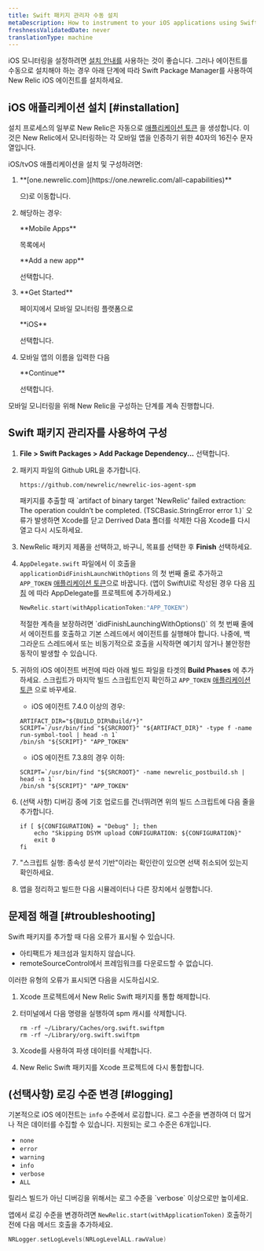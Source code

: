 ```yaml
---
title: Swift 패키지 관리자 수동 설치
metaDescription: How to instrument to your iOS applications using Swift Package Manager.
freshnessValidatedDate: never
translationType: machine
---
```


iOS 모니터링을 설정하려면 [설치 안내를](https://onenr.io/0qwLv87gkj5) 사용하는 것이 좋습니다. 그러나 에이전트를 수동으로 설치해야 하는 경우 아래 단계에 따라 Swift Package Manager를 사용하여 New Relic iOS 에이전트를 설치하세요.

## iOS 애플리케이션 설치 [#installation]

설치 프로세스의 일부로 New Relic은 자동으로 [애플리케이션 토큰](/docs/mobile-apps/viewing-your-application-token) 을 생성합니다. 이것은 New Relic에서 모니터링하는 각 모바일 앱을 인증하기 위한 40자의 16진수 문자열입니다.

iOS/tvOS 애플리케이션을 설치 및 구성하려면:

1. <DNT>
     **[one.newrelic.com](https://one.newrelic.com/all-capabilities)**
   </DNT>

   으)로 이동합니다.

2. 해당하는 경우:

   <DNT>
     **Mobile Apps**
   </DNT>

   목록에서

   <DNT>
     **Add a new app**
   </DNT>

   선택합니다.

3. <DNT>
     **Get Started**
   </DNT>

   페이지에서 모바일 모니터링 플랫폼으로

   <DNT>
     **iOS**
   </DNT>

   선택합니다.

4. 모바일 앱의 이름을 입력한 다음

   <DNT>
     **Continue**
   </DNT>

   선택합니다.

모바일 모니터링을 위해 New Relic을 구성하는 단계를 계속 진행합니다.

## Swift 패키지 관리자를 사용하여 구성

1. <DNT>**File > Swift Packages > Add Package Dependency...**</DNT> 선택합니다.

2. 패키지 파일의 Github URL을 추가합니다.

   ```
   https://github.com/newrelic/newrelic-ios-agent-spm
   ```

   <Callout variant="tip">
     패키지를 추출할 때 `artifact of binary target 'NewRelic' failed extraction: The operation couldn’t be completed. (TSCBasic.StringError error 1.)` 오류가 발생하면 Xcode를 닫고 Derrived Data 폴더를 삭제한 다음 Xcode를 다시 열고 다시 시도하세요.
   </Callout>

3. NewRelic 패키지 제품을 선택하고, 바구니, 목표를 선택한 후 <DNT>**Finish**</DNT> 선택하세요.

4. `AppDelegate.swift` 파일에서 이 호출을 `applicationDidFinishLaunchWithOptions` 의 첫 번째 줄로 추가하고 `APP_TOKEN` [애플리케이션 토큰](/docs/mobile-apps/viewing-your-application-token)으로 바꿉니다. (앱이 SwiftUI로 작성된 경우 다음 [지침](/docs/mobile-monitoring/new-relic-mobile-ios/troubleshoot/swiftui-appdelegate) 에 따라 AppDelegate를 프로젝트에 추가하세요.)

   ```swift
   NewRelic.start(withApplicationToken:"APP_TOKEN")
   ```

   <Callout variant="important">
     적절한 계측을 보장하려면 `didFinishLaunchingWithOptions()` 의 첫 번째 줄에서 에이전트를 호출하고 기본 스레드에서 에이전트를 실행해야 합니다. 나중에, 백그라운드 스레드에서 또는 비동기적으로 호출을 시작하면 예기치 않거나 불안정한 동작이 발생할 수 있습니다.
   </Callout>

5. 귀하의 iOS 에이전트 버전에 따라 아래 빌드 파일을 타겟의 <DNT>**Build Phases**</DNT> 에 추가하세요. 스크립트가 마지막 빌드 스크립트인지 확인하고 `APP_TOKEN` [애플리케이션 토큰](/docs/mobile-apps/viewing-your-application-token) 으로 바꾸세요.

   * iOS 에이전트 7.4.0 이상의 경우:

   ```shell
   ARTIFACT_DIR="${BUILD_DIR%Build/*}"
   SCRIPT=`/usr/bin/find "${SRCROOT}" "${ARTIFACT_DIR}" -type f -name run-symbol-tool | head -n 1`
   /bin/sh "${SCRIPT}" "APP_TOKEN"
   ```

   * iOS 에이전트 7.3.8의 경우 이하:

   ```shell
   SCRIPT=`/usr/bin/find "${SRCROOT}" -name newrelic_postbuild.sh | head -n 1`
   /bin/sh "${SCRIPT}" "APP_TOKEN"
   ```

6. (선택 사항) 디버깅 중에 기호 업로드를 건너뛰려면 위의 빌드 스크립트에 다음 줄을 추가합니다.

   ```shell
   if [ ${CONFIGURATION} = "Debug" ]; then
       echo "Skipping DSYM upload CONFIGURATION: ${CONFIGURATION}"
       exit 0
   fi
   ```

7. "스크립트 실행: 종속성 분석 기반"이라는 확인란이 있으면 선택 취소되어 있는지 확인하세요.

8. 앱을 정리하고 빌드한 다음 시뮬레이터나 다른 장치에서 실행합니다.

<InstallFeedback/>

## 문제점 해결 [#troubleshooting]

Swift 패키지를 추가할 때 다음 오류가 표시될 수 있습니다.

* 아티팩트가 체크섬과 일치하지 않습니다.
* remoteSourceControl에서 프레임워크를 다운로드할 수 없습니다.

이러한 유형의 오류가 표시되면 다음을 시도하십시오.

1. Xcode 프로젝트에서 New Relic Swift 패키지를 통합 해제합니다.

2. 터미널에서 다음 명령을 실행하여 spm 캐시를 삭제합니다.

   ```shell
   rm -rf ~/Library/Caches/org.swift.swiftpm
   rm -rf ~/Library/org.swift.swiftpm
   ```

3. Xcode를 사용하여 파생 데이터를 삭제합니다.

4. New Relic Swift 패키지를 Xcode 프로젝트에 다시 통합합니다.

## (선택사항) 로깅 수준 변경 [#logging]

기본적으로 iOS 에이전트는 `info` 수준에서 로깅합니다. 로그 수준을 변경하여 더 많거나 적은 데이터를 수집할 수 있습니다. 지원되는 로그 수준은 6개입니다.

* `none`
* `error`
* `warning`
* `info`
* `verbose`
* `ALL`

<Callout variant="important">
  릴리스 빌드가 아닌 디버깅을 위해서는 로그 수준을 `verbose` 이상으로만 높이세요.
</Callout>

앱에서 로깅 수준을 변경하려면 `NewRelic.start(withApplicationToken)` 호출하기 전에 다음 메서드 호출을 추가하세요.

```swift
NRLogger.setLogLevels(NRLogLevelALL.rawValue)
```

